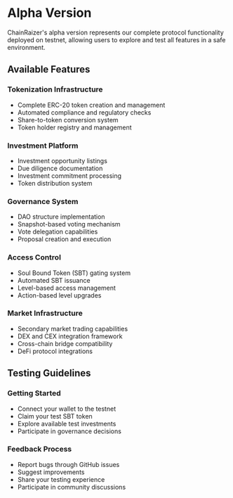 
# Alpha Version

ChainRaizer's alpha version represents our complete protocol functionality deployed on testnet, allowing users to explore and test all features in a safe environment.

<Highlight 
  type="attention"
  title="Testnet Environment"
  description="Experience the full capabilities of ChainRaizer Protocol on testnet before mainnet launch. All features are available for testing with no real assets at risk."
/>

## Available Features

### Tokenization Infrastructure
- Complete ERC-20 token creation and management
- Automated compliance and regulatory checks
- Share-to-token conversion system
- Token holder registry and management

### Investment Platform
- Investment opportunity listings
- Due diligence documentation
- Investment commitment processing
- Token distribution system

### Governance System
- DAO structure implementation
- Snapshot-based voting mechanism
- Vote delegation capabilities
- Proposal creation and execution

### Access Control
- Soul Bound Token (SBT) gating system
- Automated SBT issuance
- Level-based access management
- Action-based level upgrades

### Market Infrastructure
- Secondary market trading capabilities
- DEX and CEX integration framework
- Cross-chain bridge compatibility
- DeFi protocol integrations

<Highlight 
  type="feature"
  title="Testing Environment"
  description="All features are fully functional on testnet, allowing thorough testing and validation before mainnet deployment."
/>

## Testing Guidelines

### Getting Started
- Connect your wallet to the testnet
- Claim your test SBT token
- Explore available test investments
- Participate in governance decisions

### Feedback Process
- Report bugs through GitHub issues
- Suggest improvements
- Share your testing experience
- Participate in community discussions

<Highlight 
  type="success"
  title="Join the Testing Phase"
  description="Help us build a better protocol by participating in our alpha testing phase. Your feedback is invaluable for our development process."
/> 